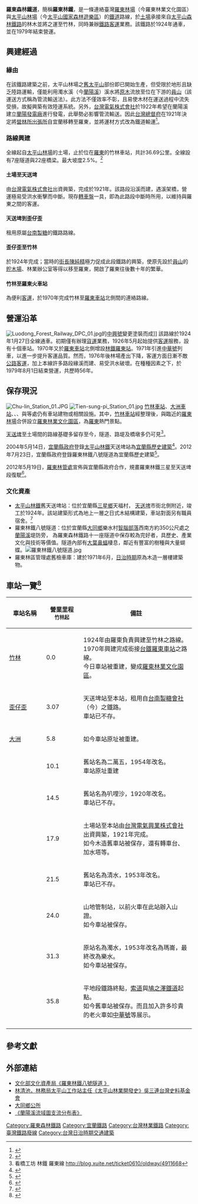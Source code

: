{{Infobox rail system-route
| rail_name = 羅東森林鐵道
| name_bgcolor = 
| box_width= 250px
| min-width=
| image= 太平山林鐵舊天送埤站.JPG
| caption = 天送埤車站
| japanese_name =
| locale = [[宜蘭縣|宜蘭]]
|service_type = [[輕便鐵路|輕便鐵路]]
|begin_operation = 1924年
|stop_operation = 1979年
| status = 停駛
|collapsed=0
|route_map={{羅東森林鐵路RDT}}
|constructor=臺灣電氣株式會社
}}
'''羅東森林鐵道'''，簡稱'''羅東林鐵'''，是一條連絡臺灣[[羅東林場|羅東林場]]（今羅東林業文化園區）與[[太平山林場|太平山林場]]（今[[太平山國家森林遊樂區|太平山國家森林遊樂區]]）的[[鐵路|鐵道]]路線，於[[土場_(台灣)|土場]]承接來自[[太平山森林鐵路|太平山森林鐵路]]的林木並將之運至竹林，同時兼辦[[鐵路客運|鐵路客運]]業務。該鐵路於1924年通車，並在1979年結束營運。

== 興建經過 ==

=== 緣由 ===
在該鐵路建築之前，太平山林場之[[舊太平山|舊太平山]]部份即已開始生產，但受限於地形且缺乏陸路運輸，僅能利用濁水溪（今[[蘭陽溪|蘭陽溪]]）溪水將[[原木|原木]]流放至位在下游的[[員山鄉|員山]]（該運送方式稱為管流輸送法）。此方法不僅效率不彰，且易使木材在運送過程中流失受損，故擬興築有效陸運系統。另外，[[台灣電氣株式會社|台灣電氣株式會社]]於1922年希望在蘭陽溪建立[[蘭陽發電廠|蘭陽發電廠]]進行發電，此舉勢必影響管流輸送。因此[[台灣總督府|台灣總督府]]在1921年決定將[[營林所|營林所]][[出張所|出張所]]自宜蘭移轉至羅東，並將運材方式改為鐵道輸運<ref>{{Cite web|url=http://matthsieh168.pixnet.net/blog/post/169998711-%E7%BE%85%E6%9D%B1%E6%A3%AE%E6%9E%97%E9%90%B5%E9%81%93(%E4%B8%80)%E7%AB%B9%E6%9E%97%E3%80%81%E5%A4%A7%E6%B4%B2%E8%88%8A%E7%81%AB%E8%BB%8A%E7%AB%99%E5%B7%A1%EF%A6%B6-| title=羅東森林鐵道(一)竹林、大洲舊火車站巡禮|date=2008-09-13|accessdate=2014-04-25 |language=中文}}</ref>。

=== 路線興建 ===
全線起自[[太平山林場|太平山林場]]的土場，止於位在[[羅東鎮_(臺灣)|羅東]]的竹林車站，共計36.69公里。全線設有7座隧道與22座橋梁。最大坡度2.5%。<ref>{{Cite web|url=https://mstar.pixnet.net/blog/post/30486638|title=全盛期的森林鐵路路線一覽 @ Wayne's Blog :: 痞客邦 ::|author=Wayne Su|date=2012-03-09|accessdate=2020-08-27|language=zh}}</ref>

==== 土場至天送埤 ====
由[[台灣電氣株式會社|台灣電氣株式會社]]出資興築，完成於1921年。該路段沿溪而建，遇溪架橋，營運極易受洪水衝擊而中斷。{{Link-ja|天送埤車站|天送埤駅}}現存[[轉車盤|轉車盤]]一具，即為此路段中斷時所用，以維持與羅東之間的客運。

==== 天送埤到歪仔歪 ====
租用原屬[[台南製糖|台南製糖]]的鐵路路線。

==== 歪仔歪至竹林 ====
於1924年完成；當時的[[街長|街長]][[陳純精|陳純精]]極力促成此段鐵路的興築，使原先設於[[員山鄉|員山]]的[[貯木場|貯木場]]、林業辦公室等得以移至羅東，開啟了羅東往後數十年的繁華。

==== 竹林至羅東火車站 ====
為便利[[公共交通|客運]]，於1970年完成竹林至[[羅東車站|羅東車站]]北側間的連絡路線。

== 營運沿革 ==
[[File:Luodong_Forest_Railway_DPC_01.jpg|thumb]]的[[中興號_(阿里山林鐵)|中興號]]變更塗裝而成]]
該路線於1924年1月27日全線通車。初期僅有辦理[[鐵道貨物運送|貨運]]業務，1926年5月起始提供[[公共交通|客運]]服務，設有十個車站。1970年又於[[羅東車站|羅東車站]]北側增設[[林鐵羅東站|林鐵羅東站]]。1971年引進[[中華號|中華號]]列車，以進一步提升客運品質。然而，1976年後林場產出下降，客運方面日漸不敵[[公路客運|公路客運]]，加上本線許多路段緣溪而建、易受洪水破壞。在種種因素之下，於1979年8月1日結束營運，共歷時56年。

== 保存現況 ==
[[File:Chu-lin_Station_01.JPG|thumb]]
[[File:Tien-sung-pi_Station_01.jpg|thumb]]
[[竹林車站|竹林車站]]、[[大洲車站|大洲車站]]、{{Link-ja|天送埤車站|天送埤駅}}、{{Link-ja|牛鬥車站|牛鬥駅}}、{{Link-ja|樂水車站|樂水駅}}與{{Link-ja|土場車站|土場駅}}等處仍有車站建物或相關設施。其中，[[竹林車站|竹林車站]]經整理後，與臨近的[[羅東林場|羅東林場]]合併設立[[羅東林業文化園區|羅東林業文化園區]]，為[[羅東鎮_(臺灣)|羅東]]熱門景點。

[[天送埤|天送埤]]至土場間的路線基礎多留存至今，隧道、路堤及橋墩多仍可見<ref>看橋工坊 林鐵 羅東線 http://blog.xuite.net/ticket0610/oldway/4911668</ref>。

2004年5月14日，[[宜蘭縣政府|宜蘭縣政府]]登錄[[太平山林鐵|太平山林鐵]]天送埤站為[[宜蘭縣歷史建築|宜蘭縣歷史建築]]<ref>{{Cite web|url=http://www.boch.gov.tw/boch/frontsite/cultureassets/caseBasicInfoAction.do?method=doViewCaseBasicInfo&caseId=GA09602000865&version=1&assetsClassifyId=1.2&menuId=310|title=太平山林鐵舊天送埤站|publisher=文化部文化資產局|date=2004-05-14|accessdate=2014-04-25|language=中文|deadurl=yes|archiveurl=https://web.archive.org/web/20140426235206/http://www.boch.gov.tw/boch/frontsite/cultureassets/caseBasicInfoAction.do?method=doViewCaseBasicInfo&caseId=GA09602000865&version=1&assetsClassifyId=1.2&menuId=310|archivedate=2014-04-26}}</ref>。2012年7月23日，宜蘭縣政府登錄羅東林鐵八號隧道為宜蘭縣歷史建築<ref>{{Cite web|url=http://www.boch.gov.tw/boch/frontsite/cultureassets/caseBasicInfoAction.do?method=doViewCaseBasicInfo&caseId=GA10108000059&version=1&assetsClassifyId=1.2&menuId=310|title=羅東林鐵八號隧道|publisher=文化部文化資產局|date=2012-07-23|accessdate=2014-04-25|language=中文|deadurl=yes|archiveurl=https://web.archive.org/web/20140426235109/http://www.boch.gov.tw/boch/frontsite/cultureassets/caseBasicInfoAction.do?method=doViewCaseBasicInfo&caseId=GA10108000059&version=1&assetsClassifyId=1.2&menuId=310|archivedate=2014-04-26}}</ref>。

2012年5月19日，[[羅東林管處|羅東林管處]]宣佈與宜蘭縣政府合作，規畫羅東林鐵三星至天送埤段復駛<ref>{{Cite web|url=http://luodong.forest.gov.tw/ct.asp?xItem=60276&ctNode=2390&mp=360|title=羅東林鐵 三星至天送埤復駛 再等3年|publisher=行政院農委會林務局羅東林管處|date=2012-05-19|accessdate=2014-04-25|language=中文|deadurl=yes|archiveurl=https://web.archive.org/web/20140426235158/http://luodong.forest.gov.tw/ct.asp?xItem=60276&ctNode=2390&mp=360|archivedate=2014-04-26}}</ref>。

===文化資產===
* [[太平山林鐵|太平山林鐵]]舊天送埤站：位於宜蘭縣[[三星鄉_(台灣)|三星鄉]]天福村， [[天送埤|天送埤]]市街北側附近，竣工於1924年。該站建築形式為地上一層之日式木結構建築，車站對面另有職員宿舍。<ref name=文化資產局>{{Cite web|url=http://163.29.7.35/webno/cultureassets/Building/info_upt.aspx?p0=5987|title=國家文化資產資料庫|accessdate=2016-11-28|date=2016-01-01|last=文化部文化資產局|work=文化部文化資產局-國家文化資產資料庫|deadurl=yes|archiveurl=https://web.archive.org/web/20161128113558/http://163.29.7.35/webno/cultureassets/Building/info_upt.aspx?p0=5987|archivedate=2016-11-28}}</ref>
* 羅東林鐵八號隧道：位於宜蘭縣[[大同鄉_(台灣)|大同鄉]]樂水村[[智腦部落|智腦部落]]西南方約350公尺處之[[蘭陽溪|蘭陽溪]]堤防旁， 為羅東森林鐵路十一座隧道中保存較為完好者，具歷史、產業文化與技術等價值。隧道內部有[[臺灣葉鼻蝠|大葉鼻蝠]]棲息，鄰近有豐富的樹種與大量蝴蝶。{{r|文化資產局}}[[File:羅東林鐵八號隧道.jpg|thumb]] 
*羅東林區管理處舊檢車庫：建於1971年6月，[[台灣日治時期|日治時期]]原為木造一層樓建築物。{{r|文化資產局}}

==車站一覽<ref>{{Cite web |author=sujaushi |url=https://blog.xuite.net/sujaushi/twblog1/226659908-台灣的森林鐵路簡介 |title=蘇昭旭老師的全球鐵道視野部落格 |publisher=台灣的森林鐵路簡介 |work=隨意窩 |date=2014-07-14 |accessdate=2020-08-28 |language=zh-tw }}</ref>==
{|border="1" class="wikitable" 
|-align=center
!width=20%| 車站名稱
!width=20%| 營業里程<br><small>竹林起</small>
!width=60%| 備註
|-align=center
| [[竹林車站|竹林]]
| 0.0
|align=left| 1924年由羅東負責興建至竹林之路線。<br>1970年興建完成銜接[[台鐵|台鐵]][[羅東車站|羅東車站]]之路線。<br>今日車站被重建，變成[[羅東林業文化園區|羅東林業文化園區]]。
|-align=center
| [[歪仔歪車站|歪仔歪]]
| 3.07
|align=left| 天送埤站至本站，租用自[[台南製糖會社|台南製糖會社]]（今{{lj|沖繩製糖|沖縄製糖}}）之鐵路。<br>車站已不存。
|-align=center
| [[大洲車站|大洲]]
| 5.8
|align=left| 如今車站原址被重建。
|-align=center
| {{lj|萬富車站 (台灣)|万富駅 (宜蘭県)|萬富}}
| 10.1
|align=left| 舊站名為二萬五，1954年改名。<br>車站原址重建
|-align=center
| {{lj|三星車站|三星駅 (宜蘭県)|三星}}
| 14.5
|align=left| 舊站名為叭哩沙，1920年改名。<br>車站已不存。
|-align=center
| {{lj|天送埤車站|天送埤駅|天送埤}}
| 17.9
|align=left| 土場站至本站由[[台灣電氣興業株式會社|台灣電氣興業株式會社]]出資興築，1921年完成。<br>如今木造舊車站被保存，還有轉車台、加水塔等。
|-align=center
| {{lj|清水湖車站|清水湖駅|清水湖}}
| 21.5
|align=left| 舊站名為清水，1953年改名。<br>車站已不存。
|-align=center
| {{lj|牛鬥車站|牛鬥駅|牛鬥}}
| 24.0
|align=left| 山地管制站，以前火車在此站辦入山證。<br>如今車站被保存。
|-align=center
| {{lj|樂水車站|楽水駅|樂水}}
| 31.3
|align=left| 原站名為濁水，1953年改名為瑪崙，最終改為樂水。<br>如今車站被保存。
|-align=center
| {{lj|土場車站|土場駅|土場}}
| 35.8
|align=left| 平地段鐵路終點，[[索道|索道]]與[[太平山森林鐵路|鳩之澤鐵道]]起點。<br>如今舊車站被保存。而且加入許多珍貴的老火車如[[中興號_(阿里山林鐵)|中華號]]等展示。
|-
|}

==參考文獻==
{{Reflist}}

== 外部連結 ==
{{Commons category|Luodong Forest Railway}}

*[https://web.archive.org/web/20140426235109/http://www.boch.gov.tw/boch/frontsite/cultureassets/caseBasicInfoAction.do?method=doViewCaseBasicInfo&caseId=GA10108000059&version=1&assetsClassifyId=1.2&menuId=310 文化部文化資產局《羅東林鐵八號隧道 》]
* [http://www.twcenter.org.tw/wp-content/uploads/2015/05/g02_10_02_07.pdf 林清池，林務局太平山工作站主任《太平山林業開發史》吳三連台灣史料基金會]
*[https://web.archive.org/web/20100528125230/http://datong.e-land.gov.tw/ 大同鄉公所]
* [http://web.thu.edu.tw/deborah/www/index2/stream/lany/lany.htm#T1 《蘭陽溪流域圖支流分布表》]

{{羅東森林鐵路}}
{{台灣鐵路運輸}}

[[Category:羅東森林鐵路|Category:羅東森林鐵路]]
[[Category:宜蘭鐵路|Category:宜蘭鐵路]]
[[Category:台灣林業鐵路|Category:台灣林業鐵路]]
[[Category:臺灣鐵路廢線|Category:臺灣鐵路廢線]]
[[Category:台灣日治時期交通建築|Category:台灣日治時期交通建築]]